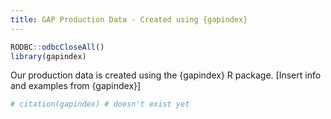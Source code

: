 ```yaml
---
title: GAP Production Data - Created using {gapindex}
---
```


```r
RODBC::odbcCloseAll()
library(gapindex)
```

Our production data is created using the {gapindex} R package. [Insert info and examples from {gapindex}]

<!-- You can download all of the tables and saving them locally. These are all of the new tables for you to look through: -->

```r
# citation(gapindex) # doesn't exist yet
```


